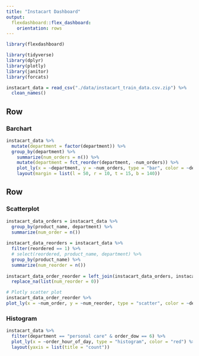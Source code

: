 ```yaml
---
title: "Instacart Dashboard"
output: 
  flexdashboard::flex_dashboard:
    orientation: rows
---
```


```r
library(flexdashboard)

```

```r
library(tidyverse)
library(dplyr)
library(plotly)
library(janitor)
library(forcats)

instacart_data = read_csv("./data/instacart_train_data.csv.zip") %>%
  clean_names()
```
Row
-----------------------------------------------------------------------

### Barchart

```r
instacart_data %>%
  mutate(department = factor(department)) %>%
  group_by(department) %>%
    summarize(num_orders = n()) %>%
    mutate(department = fct_reorder(department, -num_orders)) %>% 
    plot_ly(x = ~department, y = ~num_orders, type = "bar", color = ~department) %>%
    layout(margin = list(l = 50, r = 10, t = 15, b = 140))

```

Row{.tabset .tabset-fade}
-----------------------------------------------------------------------

### Scatterplot

```r
instacart_data_orders = instacart_data %>%
  group_by(product_name, department) %>%
  summarize(num_order = n())
  
instacart_data_reorders = instacart_data %>%
  filter(reordered == 1) %>%
  # select(reordered, product_name, department) %>%
  group_by(product_name) %>%
  summarize(num_reorder = n())
  
instacart_data_order_reorder = left_join(instacart_data_orders, instacart_data_reorders, by = "product_name") %>%
  replace_na(list(num_reorder = 0))

# Plotly scatter plot
instacart_data_order_reorder %>% 
plot_ly(x = ~num_order, y = ~num_reorder, type = "scatter", color = ~department)
```

### Histogram

```r
instacart_data %>% 
  filter(department == "personal care" & order_dow == 6) %>% 
  plot_ly(x = ~order_hour_of_day, type = "histogram", color = "red") %>% 
  layout(yaxis = list(title = "count"))
```

